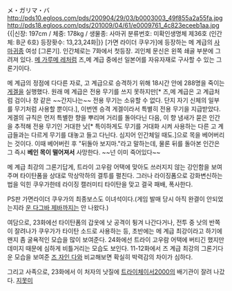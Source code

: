 メ・ガリマ・バ
http://pds10.egloos.com/pds/200904/29/03/b0003003_49f855a2a55fa.jpg
http://pds18.egloos.com/pds/201009/04/61/e0009761_4c823eceeb1aa.jpg
{{|신장: 197cm / 체중: 178kg / 생물종: 사마귀
분류번호: 미확인생명체 제36호 (인간체: B군 6호)
등장홧수: 13,23,24화|}}
[가면 라이더 쿠우가]에 등장하는 메 계급의 [[사마귀]]종 여성 [그론기]. 인간체로는 7화에서 첫등장. 괴인체 문신은 왼쪽 쇄골 부분에 그려져 있다. [[메 가루메 레]]처럼 즈,메 계급 중에선 일본어를 자유자재로 구사할 수 있는 그론기이다.

메 계급의 정점에 다다른 자로, 고 계급으로 승격하기 위해 18시간 안에 288명을 죽이는 [[게겔]]을 실행했다. 원래 메 계급은 전용 무기를 쓰지 못하지만[* 즈,메 계급은 고 계급처럼 검이나 창 같은 ~~간지나는~~ 전용 무기는 소유할 수 없다. 단지 자기 신체의 일부를 무기처럼 사용할 뿐이다.], 이번엔 승격 게겔이라서 특별히 전용 무기을 지급받았다. 게겔의 규칙은 먼저 특별한 향을 뿌리며 거리를 돌아다닌 다음, 이 향 냄새가 묻은 인간을 추적해 전용 무기인 거대한 낫[* 특이하게도 무기를 거대화 시켜 사용하는 다른 고 계급들과는 다르게 무기를 대놓고 들고 다닌다. 심지어 인간체일 때도.]으로 목을 베어버리는 것이다. 이때 베어버린 후 "뒤돌아 보지마."라고 말하는데, 물론 뒤를 돌아본 인간은 그 즉시 '''베인 목이 떨어져서''' 사망한다. ~~넌 이미 죽어있다~~

메 계급 최강의 그론기답게, 트라이 고우람 어택에 맞아도 쓰러지지 않는 강인함을 보여주며 타이탄폼을 상대로 막상막하의 결투를 펼친다. 그러나 라이징폼으로 강화변신하는 법을 익힌 쿠우가한테 라이징 캘러미티 타이탄을 맞고 결국 패배, 폭사한다.

PS판 가면라이더 쿠우가의 최종보스도 이녀석이다.(게임 발매 당시 아직 완결이 안되었는지라 [[운 다그바 제바]]까지는 안 나왔다.)

여담으로, 23화에선 타이탄폼의 갑옷에 낫 공격이 튕겨 나간다거나, 전투 중 낫의 반쪽이 잘려나가 쿠우가가 타이탄 소드로 사용하는 등, 초반에는 메 계급 최강이라고 하기에 왠지 좀 굴욕적인 모습을 많이 보여준다. 24화에선 트라이 고우람 어택에 버티긴 했지만 데미지 때문에 심하게 비틀거리는 모습도 보인다. 11-12화에서 즈 계급 최강의 그론기다운 모습을 보여준 [[즈 자인 다]]와 비교해보면 확실히 박력감의 차이가 심하다.

그리고 사족으로, 23화에서 이 처자의 낫질에 [[트라이체이서2000]]의 배기관이 잘려 나갔다. [[지못미]]
